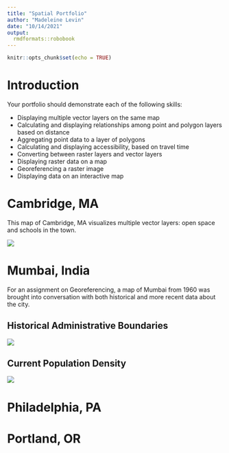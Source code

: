 ```yaml
---
title: "Spatial Portfolio"
author: "Madeleine Levin"
date: "10/14/2021"
output: 
  rmdformats::robobook
---
```


```r
knitr::opts_chunk$set(echo = TRUE)
```

# Introduction

Your portfolio should demonstrate each of the following skills:

* Displaying multiple vector layers on the same map
* Calculating and displaying relationships among point and polygon layers based on distance
* Aggregating point data to a layer of polygons
* Calculating and displaying accessibility, based on travel time
* Converting between raster layers and vector layers
* Displaying raster data on a map
* Georeferencing a raster image
* Displaying data on an interactive map

# Cambridge, MA
This map of Cambridge, MA visualizes multiple vector layers: open space and schools in the town. 

[![](Images/CambridgeMap.png)](https://madeleinelevin.github.io/spatialportfolio/PDFs/CambridgeMap.pdf){target="_blank"}


# Mumbai, India
For an assignment on Georeferencing, a map of Mumbai from 1960 was brought into conversation with both historical and more recent data about the city.

## Historical Administrative Boundaries

[![](Images/1960_MumbaiAdminBoundaries.png)](https://madeleinelevin.github.io/spatialportfolio/PDFs/CambridgeMap.pdf){target="_blank"}


## Current Population Density

[![](Images/Mumbai_PopulationDensity.png)](https://madeleinelevin.github.io/spatialportfolio/PDFs/CambridgeMap.pdf){target="_blank"}


# Philadelphia, PA

# Portland, OR

